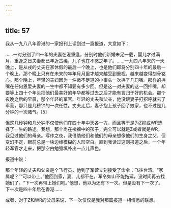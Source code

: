 ```yaml
---
---
---
```

title: 57
---



我从一九八八年香港的一家报刊上读到过一篇报道，大意如下：

……一对分别了四十年的夫妻在港重逢，分别时他们新婚未足一载，婴儿才过满月，重逢之日夫妻都已年近古稀，儿子也在不惑之年了。……一九四八年末的一天晚上，是从戎的丈夫在家休假的最后一个晚上，也是他们即将分别四十年的最后一个晚上，那个晚上只有在未来的年年月月里才越来越受到重视，越来越变得刻骨铭心。那个晚上，年轻的夫妇因为一件微不足道的小事头一次拌了几句嘴。那样的拌嘴在任何恩爱夫妻的一生中都不知要有多少回。但是这一对夫妻的这一回拌嘴，却要等上四十个年头把他们最美好的年华都等过去之后才能有言归于好的机会。那个夜晚之后的早晨，那个年轻的军官、年轻的丈夫和父亲，他没跟妻子打招呼就去了军营，那只是几秒钟的一次任性。丈夫走后，妻子抱上孩子回了娘家，也不过是几分钟的一次赌气。[5]

但这几秒钟和几分钟不仅使他们在四十年中天各一方，而且等于是为Z抑或WR选择了一生的路途。我想，那个尚在襁褓中的孩子，完全可以就是Z或者就是WR。我见过他们的母亲。写作之夜，我借助他们和他们的母亲想像他们的生身之父，但变幻不定，眼前总是一块边缘模糊的人形空白。直到我读过这则报道之后，一个年轻军官才走来，把那空白勉强填补出一点儿声色。

报道中说：

那个年轻的丈夫和父亲是个飞行员，他到了军营立刻接受了命令：飞往台湾。“家属呢？”“可以带上。”他回到家，妻、儿都不在，军令如山不能拖延，没时间再去找她们了。“下一次再带上她们吧。”他想，他以为还有下一次。但是没有下一次了。下一次是四十年后在香港……

或者，对于Z和WR的父母来说，下一次仅仅是我对那篇报道一相情愿的联想。
